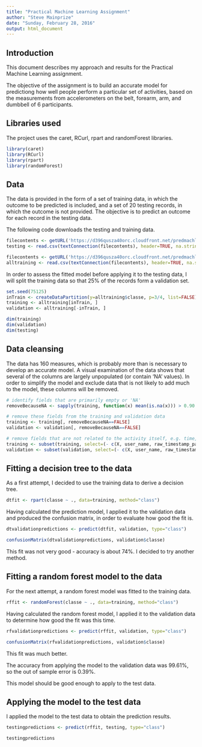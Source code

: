 ---
title: "Practical Machine Learning Assignment"
author: "Steve Mainprize"
date: "Sunday, February 28, 2016"
output: html_document
---


## Introduction

This document describes my approach and results for the Practical Machine Learning assignment.

The objective of the assignment is to build an accurate model for predictiong how well people perform a particular set of activities, based on the measurements from accelerometers on the belt, forearm, arm, and dumbbell of 6 participants.

## Libraries used

The project uses the caret, RCurl, rpart and randomForest libraries.

```{r}

library(caret)
library(RCurl)
library(rpart)
library(randomForest)

```

## Data

The data is provided in the form of a set of training data, in which the outcome to be predicted is included, and a set of 20 testing records, in which the outcome is not provided.  The objective is to predict an outcome for each record in the testing data.

The following code downloads the testing and training data.

```{r}
filecontents <- getURL('https://d396qusza40orc.cloudfront.net/predmachlearn/pml-testing.csv', ssl.verifyhost=FALSE, ssl.verifypeer=FALSE)
testing <- read.csv(textConnection(filecontents), header=TRUE, na.strings=c("NA","#DIV/0!",""))

filecontents <- getURL('https://d396qusza40orc.cloudfront.net/predmachlearn/pml-training.csv', ssl.verifyhost=FALSE, ssl.verifypeer=FALSE)
alltraining <- read.csv(textConnection(filecontents), header=TRUE, na.strings=c("NA","#DIV/0!",""))

```

In order to assess the fitted model before applying it to the testing data, I will split the training data so that 25% of the records form a validation set.

```{r}

set.seed(75125)
inTrain <- createDataPartition(y=alltraining$classe, p=3/4, list=FALSE)
training <- alltraining[inTrain, ]
validation <- alltraining[-inTrain, ]

dim(training)
dim(validation)
dim(testing)

```

## Data cleansing

The data has 160 measures, which is probably more than is necessary to develop an accurate model. A visual examination of the data shows that several of the columns are largely unpopulated (or contain 'NA' values). In order to simplify the model and exclude data that is not likely to add much to the model, these columns will be removed. 

```{r}

# identify fields that are primarily empty or 'NA'
removeBecauseNA <- sapply(training, function(x) mean(is.na(x))) > 0.90

# remove these fields from the training and validation data
training <- training[, removeBecauseNA==FALSE]
validation <- validation[, removeBecauseNA==FALSE]

# remove fields that are not related to the activity itself, e.g. time, name of the subject
training <- subset(training, select=(- c(X, user_name, raw_timestamp_part_1, raw_timestamp_part_2, cvtd_timestamp, new_window, num_window)))
validation <- subset(validation, select=(- c(X, user_name, raw_timestamp_part_1, raw_timestamp_part_2, cvtd_timestamp, new_window, num_window)))

```

## Fitting a decision tree to the data

As a first attempt, I decided to use the training data to derive a decision tree. 

```{r}

dtfit <- rpart(classe ~ ., data=training, method="class")

```

Having calculated the prediction model, I applied it to the validation data and produced the confusion matrix, in order to evaluate how good the fit is.

```{r}

dtvalidationpredictions <- predict(dtfit, validation, type="class")

confusionMatrix(dtvalidationpredictions, validation$classe)

```

This fit was not very good - accuracy is about 74%.  I decided to try another method. 

## Fitting a random forest model to the data

For the next attempt, a random forest model was fitted to the training data. 

```{r}

rffit <- randomForest(classe ~ ., data=training, method="class")

```

Having calculated the random forest model, I applied it to the validation data to determine how good the fit was this time.

```{r}

rfvalidationpredictions <- predict(rffit, validation, type="class")

confusionMatrix(rfvalidationpredictions, validation$classe)

```

This fit was much better.

The accuracy from applying the model to the validation data was 99.61%, so the out of sample error is 0.39%.

This model should be good enough to apply to the test data.  

## Applying the model to the test data

I applied the model to the test data to obtain the prediction results.

```{r}

testingpredictions <- predict(rffit, testing, type="class")

testingpredictions

```

